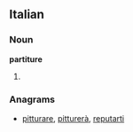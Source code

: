 ==Italian==

===Noun===
'''partiture''' {{f}}

# {{plural of|[[partitura]]|lang=it}}

===Anagrams===
* [[pitturare#Italian|pitturare]], [[pitturerà#Italian|pitturerà]], [[reputarti#Italian|reputarti]]